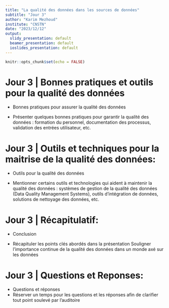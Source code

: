 ```yaml
---
title: "La qualité des données dans les sources de données"
subtitle: "Jour 3"
author: "Karim Mezhoud"
institute: "CNSTN"
date: "2023/12/12"
output:
  slidy_presentation: default
  beamer_presentation: default
  ioslides_presentation: default
---
```


```r
knitr::opts_chunk$set(echo = FALSE)
```


# Jour 3 \| Bonnes pratiques et outils pour la qualité des données

- Bonnes pratiques pour assurer la qualité des données

- Présenter quelques bonnes pratiques pour garantir la qualité des données : formation du personnel, documentation des processus, validation des entrées utilisateur, etc.

# Jour 3 \| Outils et techniques pour la maitrise de la qualité des données:

- Outils pour la qualité des données

- Mentionner certains outils et technologies qui aident à maintenir la qualité des données : systèmes de gestion de la qualité des données (Data Quality Management Systems), outils d'intégration de données, solutions de nettoyage des données, etc.

# Jour 3 \| Récapitulatif:

- Conclusion

- Récapituler les points clés abordés dans la présentation
    Souligner l'importance continue de la qualité des données dans un monde axé sur les données

# Jour 3 \| Questions et Reponses:

- Questions et réponses
- Réserver un temps pour les questions et les réponses afin de clarifier tout point soulevé par l'auditoire